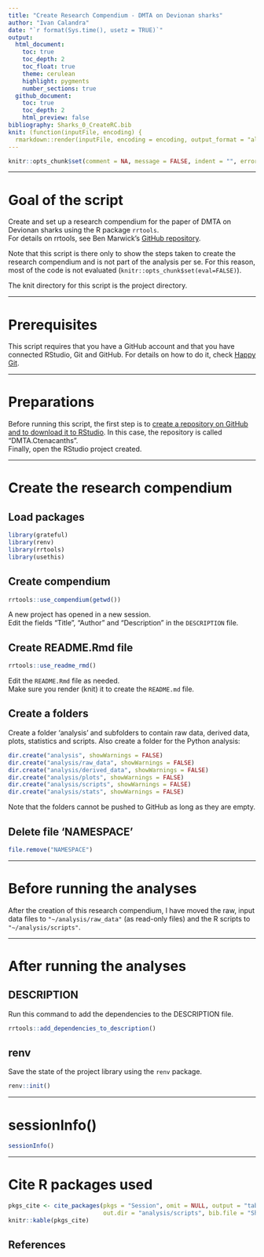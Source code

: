 ```yaml
---
title: "Create Research Compendium - DMTA on Devionan sharks"
author: "Ivan Calandra"
date: "`r format(Sys.time(), usetz = TRUE)`"
output:
  html_document:
    toc: true
    toc_depth: 2
    toc_float: true
    theme: cerulean
    highlight: pygments
    number_sections: true
  github_document: 
    toc: true
    toc_depth: 2
    html_preview: false
bibliography: Sharks_0_CreateRC.bib
knit: (function(inputFile, encoding) {
  rmarkdown::render(inputFile, encoding = encoding, output_format = "all", knit_root_dir = rprojroot::find_rstudio_root_file()) })
---
```


```r
knitr::opts_chunk$set(comment = NA, message = FALSE, indent = "", error = TRUE, eval = FALSE)
```


---


# Goal of the script
Create and set up a research compendium for the paper of DMTA on Devionan sharks using the R package `rrtools`.  
For details on rrtools, see Ben Marwick's [GitHub repository](https://github.com/benmarwick/rrtools).  

Note that this script is there only to show the steps taken to create the research compendium and is not part of the analysis per se. For this reason, most of the code is not evaluated (`knitr::opts_chunk$set(eval=FALSE)`).

The knit directory for this script is the project directory.


---


# Prerequisites
This script requires that you have a GitHub account and that you have connected RStudio, Git and GitHub. For details on how to do it, check [Happy Git](https://happygitwithr.com/).


---


# Preparations
Before running this script, the first step is to [create a repository on GitHub and to download it to RStudio](https://happygitwithr.com/new-github-first.html). In this case, the repository is called "DMTA.Ctenacanths".  
Finally, open the RStudio project created.


---


# Create the research compendium
## Load packages
```r
library(grateful)
library(renv)
library(rrtools)
library(usethis)
```


## Create compendium
```r
rrtools::use_compendium(getwd())
```
A new project has opened in a new session.  
Edit the fields "Title", "Author" and "Description" in the `DESCRIPTION` file. 


## Create README.Rmd file
```r
rrtools::use_readme_rmd()
```
Edit the `README.Rmd` file as needed.  
Make sure you render (knit) it to create the `README.md` file.


## Create a folders 
Create a folder 'analysis' and subfolders to contain raw data, derived data, plots, statistics and scripts. Also create a folder for the Python analysis:
```r
dir.create("analysis", showWarnings = FALSE)
dir.create("analysis/raw_data", showWarnings = FALSE)
dir.create("analysis/derived_data", showWarnings = FALSE)
dir.create("analysis/plots", showWarnings = FALSE)
dir.create("analysis/scripts", showWarnings = FALSE)
dir.create("analysis/stats", showWarnings = FALSE)
```
Note that the folders cannot be pushed to GitHub as long as they are empty.


## Delete file 'NAMESPACE'
```r
file.remove("NAMESPACE")
```


---


# Before running the analyses
After the creation of this research compendium, I have moved the raw, input data files to `"~/analysis/raw_data"` (as read-only files) and the R scripts to `"~/analysis/scripts"`.


---


# After running the analyses
## DESCRIPTION
Run this command to add the dependencies to the DESCRIPTION file.
```r
rrtools::add_dependencies_to_description()
```


## renv
Save the state of the project library using the `renv` package.  
```r
renv::init()
```


---


# sessionInfo()

```r
sessionInfo()
```


---


# Cite R packages used

```r
pkgs_cite <- cite_packages(pkgs = "Session", omit = NULL, output = "table", include.RStudio = TRUE, 
                           out.dir = "analysis/scripts", bib.file = "Sharks_0_CreateRC")
knitr::kable(pkgs_cite)
```


## References
